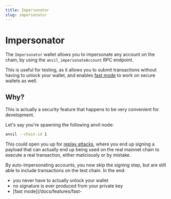 ```yaml
---
title: Impersonator
slug: impersonator
---
```


# Impersonator

The `Impersonator` wallet allows you to impersonate any account on the chain, by using the `anvil_impersonateAccount` RPC endpoint.

This is useful for testing, as it allows you to submit transactions without having to unlock your wallet, and enables [fast mode](/docs/features/fast-mode) to work on secure wallets as well.

## Why?

This is actually a security feature that happens to be very convenient for development.

Let's say you're spawning the following anvil node:

```sh
anvil --chain-id 1
```

This could open you up for [replay attacks](https://chain.link/education-hub/replay-attack), where you end up signing a payload that can actually end up being used on the real mainnet chain to execute a real transaction, either maliciously or by mistake.

By auto-impersonating accounts, you now skip the signing step, but are still able to include transactions on the test chain. In the end:

- you never have to actually unlock your wallet
- no signature is ever produced from your private key
- [fast mode](/docs/features/fast-
